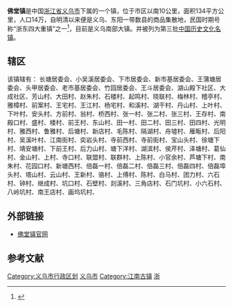 {{coord|29|12|22|N|120|00|50|E|display=title|scale:10000}}
'''佛堂镇'''是中国[[浙江省|浙江省]][[义乌市|义乌市]]下属的一个镇，位于市区以南10公里，面积134平方公里，人口14万，自明清以来便是义乌、东阳一带数县的商品集散地，民国时期号称“浙东四大重镇”之一<ref>{{Cite web |url=http://ftz.yiwu.gov.cn/ftgk/ftgk1/200907/t20090726_226206.html |title=佛堂镇概况 |access-date=2009-11-08 |archive-url=https://web.archive.org/web/20120527224820/http://ftz.yiwu.gov.cn/ftgk/ftgk1/200907/t20090726_226206.html |archive-date=2012-05-27 |dead-url=yes }}</ref>，目前是义乌南部大镇。并被列为第三批[[中国历史文化名镇|中国历史文化名镇]]。

==辖区==
该镇辖有：	长塘居委会、小吴溪居委会、下市居委会、新市基居委会、王蒲塘居委会、头甲居委会、老市基居委会、竹园居委会、王斗居委会、湖山殿下社区、大成社区、芳山村、大田村、赵朱村、石楼村、起鸣村、晓联村、梅林村、稽亭村、雅樟村、前案村、王宅村、王江村、杨宅村、和溪村、湖干村、丹山村、上叶村、下叶村、安头村、方前村、翁村、桥西村、张一村、张二村、张三村、王存村、南殿口村、盛村、楼村、前王村、东山村、田一村、田二村、田三村、田四村、光明村、雅西村、鲁雅村、后塘村、新店村、毛陈村、隔湖村、舟墟村、雁畈村、后阳村、吴溪叶村、江南街村、奕岩头村、寺前西村、寺前街村、宝山头村、徐塘下村、靖安塘村、下前王村、后力山村、塘下洋村、湖滨村、侯芹村、泽塘村、葛仙村、金山村、上村、寺口村、联盟村、联群村、上陈村、小官余村、芦塘下村、南朱村、花园口村、新塘西村、倍磊一村、倍磊二村、倍磊三村、倍磊四村、倍磊埠头村、塔山村、云山村、王新村、骆村、上傅村、陈村、白马村、团力村、六石村、钟村、继成村、坑口村、石壁村、剡溪村、三角店村、石门坑村、小六石村、八岭坑村、南王店村、画坞坑村、

==外部链接==
* [https://web.archive.org/web/20090620214308/http://ftz.yiwu.gov.cn/ 佛堂镇官网]

==参考文献==
{{reflist}}

{{义乌市行政区划}}
{{中国历史文化名镇}}
{{25个国家“扩权强镇”试点镇}}
[[Category:义乌市行政区划|Category:义乌市行政区划]]
[[Category:金华市乡镇|义乌市]]
[[Category:江南古镇|Category:江南古镇]]
[[Category:中国历史文化名镇|浙]]